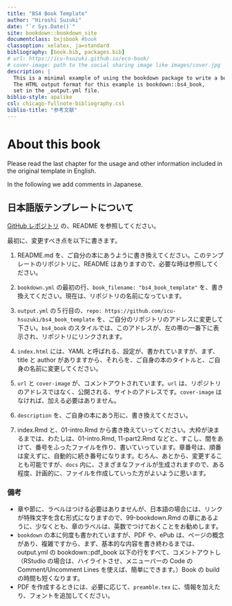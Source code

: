 ```yaml
--- 
title: "BS4 Book Template"
author: "Hiroshi Suzuki"
date: "`r Sys.Date()`"
site: bookdown::bookdown_site
documentclass: bxjsbook #book
classoption: xelatex, ja=standard
bibliography: [book.bib, packages.bib]
# url: https://icu-hsuzuki.github.io/eco-book/
# cover-image: path to the social sharing image like images/cover.jpg
description: |
  This is a minimal example of using the bookdown package to write a book.
  The HTML output format for this example is bookdown::bs4_book,
  set in the _output.yml file.
biblio-style: apalike
csl: chicago-fullnote-bibliography.csl
biblio-title: "参考文献"
---
```


# About this book

Please read the last chapter for the usage and other information included in the original template in English. 

In the following we add comments in Japanese.

## 日本語版テンプレートについて

[GitHub レポジトリ](https://github.com/icu-hsuzuki/bs4_book_template) の、README を参照してください。

最初に、変更すべき点を以下に書きます。

1. README.md を、ご自分の本にあうように書き換えてください。このテンプレートのリポジトリに、README はありますので、必要な時は参照してください。

2. `bookdown.yml` の最初の行、`book_filename: "bs4_book_template"` を、書き換えてください。現在は、リポジトリの名前になっています。

3. `output.yml` の５行目の、`repo: https://github.com/icu-hsuzuki/bs4_book_template
` を、ご自分のリポジトリのアドレスに変更して下さい。`bs4_book` のスタイルでは、このアドレスが、左の帯の一番下に表示され、リポジトリにリンクされます。

4. `index.html` には、YAML と呼ばれる、設定が、書かれていますが、まず、title と author がありますから、それらを、ご自身の本のタイトルと、ご自身の名前に変更してください。

5. `url` と `cover-image` が、コメントアウトされています。`url` は、リポジトリのアドレスではなく、公開される、サイトのアドレスです。`cover-image` はなければ、加える必要はありません。

6. `description` を、ご自身の本にあう形に、書き換えてください。

7. index.Rmd と、01-intro.Rmd から書き換えていってください。大枠が決まるまでは、わたしは、01-intro.Rmd, 11-part2.Rmd などと、すこし、間をあけて、番号をふったファイルを作り、書いていっています。章番号は、順番は変えずに、自動的に続き番号になります。むろん、あとから、変更することも可能ですが、`docs` 内に、さまざまなファイルが生成されますので、ある程度、計画的に、ファイルを作成していった方がよいように思います。

### 備考

* 章や節に、ラベルはつける必要はありませんが、日本語の場合には、リンクが特殊文字を含む形式になりますので、99-bookdown.Rmd の章にあるように、少なくとも、章のラベルは、英数でつけておくことをお勧めします。
* `bookdown` の本に何度も書かれていますが、PDF や、ePub は、ページの概念があり、複雑ですから、まず、基本的な内容を書き終わるまでは、output.yml の bookdown::pdf_book 以下の行をすべて、コメントアウトし（RStudio の場合は、ハイライトさせ、メニューバーの Code の Comment/Uncomment Lines を使えば、簡単にできます。）Book の build の時間も短くなります。
* PDF を作成するときには、必要に応じて、`preamble.tex` に、情報を加えたり、フォントを追加してください。
